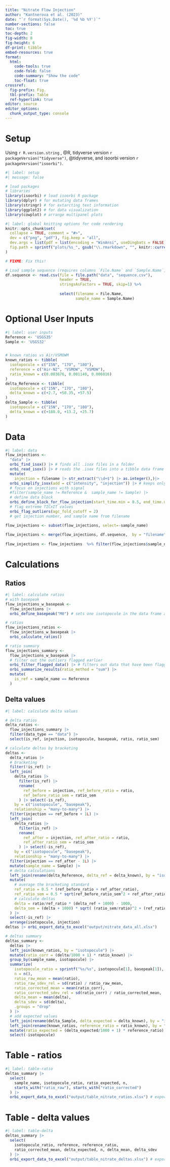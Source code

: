 ---
title: "Nitrate Flow Injection"
author: "Kantnerova et al. (2023)"
date: "`r format(Sys.Date(), '%d %b %Y')`"
number-sections: false
toc: true
toc-depth: 2
fig-width: 8
fig-height: 6
df-print: tibble
embed-resources: true
format: 
  html: 
    code-tools: true
    code-fold: false
    code-summary: "Show the code"
    toc-float: true
crossref:
  fig-prefix: Fig.
  tbl-prefix: Table
  ref-hyperlink: true
editor: source
editor_options: 
  chunk_output_type: console
---

# Setup

Using `r R.version.string` , @R, tidyverse version `r packageVersion("tidyverse")`, @tidyverse, and isoorbi version `r packageVersion("isoorbi")`.

```{r}
#| label: setup
#| message: false

# load packages
# libraries
library(isoorbi) # load isoorbi R package
library(dplyr) # for mutating data frames
library(stringr) # for extarcting text information
library(ggplot2) # for data visualization
library(cowplot) # arrange multipanel plots
```

```{r, include=FALSE}
#| label: global knitting options for code rendering
knitr::opts_chunk$set(
  collapse = TRUE, comment = "#>",
  dev = c("png", "pdf"), fig.keep = "all",
  dev.args = list(pdf = list(encoding = "WinAnsi", useDingbats = FALSE)),
  fig.path = sprintf("plots/%s_", gsub("\\.rmarkdown", "", knitr::current_input()))
)

# FIXME: Fix this!

# Load sample sequence (requires columns `File.Name` and `Sample.Name`, can also be written as `File Name` and `Sample Name` in .csv)
df.sequence <- read.csv(file = file.path("data", "sequence.csv"),
                        header = TRUE,
                        stringsAsFactors = TRUE, skip=1) %>%
                                    
                        select(filename = File.Name, 
                               sample_name = Sample.Name)

```

# Optional User Inputs

```{r}
#| label: user inputs
Reference <- 'USGS35'
Sample <- 'USGS32'


# known ratios vs Air/VSMOWM
known_ratios <- tibble(
  isotopocule = c("15N", "17O", "18O"),
  reference = c("Air-N2", "VSMOW", "VSMOW"),
  ratio_known = c(0.003676, 0.001140, 0.006016)
)
delta_Reference <- tibble(
  isotopocule = c("15N", "17O", "18O"),
  delta_known = c(+2.7, +50.35, +57.5)
)
delta_Sample <- tibble(
  isotopocule = c("15N", "17O", "18O"),
  delta_known = c(+180.0, +13.2, +25.7)
)
```

# Data

```{r}
#| label: data
flow_injections <- 
  "data" |>
  orbi_find_isox() |> # finds all .isox files in a folder
  orbi_read_isox() |> # reads the .isox files into a tibble data frame
  mutate(
    injection = filename |> str_extract("\\d+$") |> as.integer(),)|>
  orbi_simplify_isox(add = c("intensity", "injection")) |> # keeps only columns that are directly relevant for isotopocule ratio analysis
  # focus on injections with signal
  #filter(sample_name != Reference &  sample_name != Sample) |>
  # define data block
  orbi_define_block_for_flow_injection(start_time.min = 0.5, end_time.min = 6.5) |>
  # flag extreme TICxIT values
  orbi_flag_outliers(agc_fold_cutoff = 2) 
  # get injection number, and sample name from filename 

flow_injections <- subset(flow_injections, select=-sample_name)
  
flow_injections <- merge(flow_injections, df.sequence,  by = "filename") %>% droplevels()
  
flow_injections <- flow_injections  %>% filter(flow_injections$sample_name == Reference |  flow_injections$sample_name == Sample)
```

# Calculations

## Ratios

```{r}
#| label: calculate ratios
# with basepeak
flow_injections_w_basepeak <- 
  flow_injections |>
  orbi_define_basepeak("M0") # sets one isotopocule in the data frame as the base peak (ratio denominator)

# ratios
flow_injections_ratios <- 
  flow_injections_w_basepeak |>
  orbi_calculate_ratios()

# ratio summary
flow_injections_summary <- 
  flow_injections_w_basepeak |>
  # filter out the outliers flagged earlier
  orbi_filter_flagged_data() |> # filters out data that have been flagged using the previous functions
  orbi_summarize_results(ratio_method = "sum") |>
  mutate(
    is_ref = sample_name == Reference
  )
```

## Delta values

```{r}
#| label: calculate delta values

# delta ratios
delta_ratios <-
  flow_injections_summary |>
  filter(data_type == "data") |>
  select(is_ref, injection, isotopocule, basepeak, ratio, ratio_sem)

# calculate deltas by bracketing
deltas <- 
  delta_ratios |>
  # bracketing
  filter(!is_ref) |>
  left_join(
    delta_ratios |> 
      filter(is_ref) |> 
      rename(
        ref_before = injection, ref_before_ratio = ratio, 
        ref_before_ratio_sem = ratio_sem
      ) |> select(-is_ref),
    by = c("isotopocule", "basepeak"),
    relationship = "many-to-many") |>
  filter(injection == ref_before + 1L) |>
  left_join(
    delta_ratios |> 
      filter(is_ref) |> 
      rename(
        ref_after = injection, ref_after_ratio = ratio, 
        ref_after_ratio_sem = ratio_sem
      ) |> select(-is_ref),
    by = c("isotopocule", "basepeak"),
    relationship = "many-to-many") |>
  filter(injection == ref_after - 1L) |>
  mutate(sample_name = Sample) |>
  # delta calculations
  left_join(rename(delta_Reference, delta_ref = delta_known), by = "isotopocule") |>
  mutate(
    # average the bracketing standard
    ref_ratio = 0.5 * (ref_before_ratio + ref_after_ratio),
    ref_ratio_sem = 0.5 * sqrt(ref_before_ratio_sem^2 + ref_after_ratio_sem^2),
    # calculate deltas
    delta = ratio/ref_ratio * (delta_ref + 1000) - 1000,
    delta_sem = (delta + 1000) * sqrt( (ratio_sem/ratio)^2 + (ref_ratio_sem/ref_ratio)^2)
  ) |>
  select(-is_ref) |>
  arrange(isotopocule, injection)
deltas |> orbi_export_data_to_excel("output/nitrate_data_all.xlsx")

# deltas summary
deltas_summary <- 
  deltas |>
  left_join(known_ratios, by = "isotopocule") |>
  mutate(ratio_corr = (delta/1000 + 1) * ratio_known) |>
  group_by(sample_name, isotopocule) |>
  summarize(
    isotopocule_ratio = sprintf("%s/%s", isotopocule[1], basepeak[1]),
    n = n(),
    ratio_raw_mean = mean(ratio),
    ratio_raw_sdev_rel = sd(ratio) / ratio_raw_mean,
    ratio_corrected_mean = mean(ratio_corr),
    ratio_corrected_sdev_rel = sd(ratio_corr) / ratio_corrected_mean,
    delta_mean = mean(delta),
    delta_sdev = sd(delta),
    .groups = "drop"
  ) |>
  # add expected values
  left_join(rename(delta_Sample, delta_expected = delta_known), by = "isotopocule") |>
  left_join(rename(known_ratios, reference_ratio = ratio_known), by = "isotopocule") |>
  mutate(ratio_expected = (delta_expected/1000 + 1) * reference_ratio) |>
  select(-isotopocule)
```

# Table - ratios

```{r}
#| label: table-ratio
deltas_summary |>
  select(
    sample_name, isotopocule_ratio, ratio_expected, n,
    starts_with("ratio_raw"), starts_with("ratio_corrected")
  ) |>
  orbi_export_data_to_excel("output/table_nitrate_ratios.xlsx") # exports the final dataset into an Excel file
```


# Table - delta values

```{r}
#| label: table-delta
deltas_summary |>
  select(
    isotopocule_ratio, reference, reference_ratio, 
    ratio_corrected_mean, delta_expected, n, delta_mean, delta_sdev
  ) |>
  orbi_export_data_to_excel("output/table_nitrate_deltas.xlsx") # exports the final dataset into an Excel file
```


